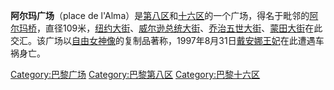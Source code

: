 {{Paris_streetbox
| arr_num=8 ，16
| streetname=阿尔玛广场<br />place de l'Alma
| x=
| y= 
| paris_map= 
| arr1=8，16
| quarter=
| begins=  
| ends=  
| creation= 1858年 
| denomination= 
| area_map=File:P1030489 Paris VIII place de l'Alma rwk.JPG
| caption= 繁忙时间的阿尔玛广场
}}
'''阿尔玛广场'''（place de l'Alma）是[[巴黎第八区|第八区]]和[[巴黎十六区|十六区]]的一个广场，得名于毗邻的[[阿尔玛桥|阿尔玛桥]]，直径109米，[[纽约大街|纽约大街]]、[[威尔逊总统大街|威尔逊总统大街]]、[[乔治五世大街|乔治五世大街]]、[[蒙田大街|蒙田大街]]在此交汇。该广场以[[自由女神像|自由女神像]]的复制品著称，1997年8月31日[[戴安娜王妃|戴安娜王妃]]在此遭遇车祸身亡。
[[Category:巴黎广场|Category:巴黎广场]]
[[Category:巴黎第八区|Category:巴黎第八区]]
[[Category:巴黎十六区|Category:巴黎十六区]]